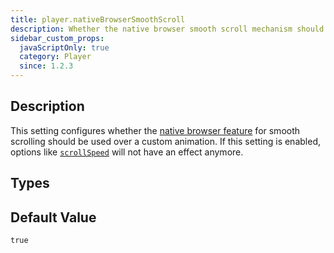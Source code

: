 ```yaml
---
title: player.nativeBrowserSmoothScroll
description: Whether the native browser smooth scroll mechanism should be used over a custom animation.
sidebar_custom_props:
  javaScriptOnly: true
  category: Player
  since: 1.2.3
---
```


<SinceBadge since="1.2.3" />


## Description
This setting configures whether the [native browser feature](https://developer.mozilla.org/en-US/docs/Web/API/Element/scrollTo)
for smooth scrolling should be used over a custom animation.
If this setting is enabled, options like [`scrollSpeed`](/docs/reference/settings/player/scrollspeed) will not have an effect anymore.

<PropertyDescription showJson={true} />

## Types

<TypeTable>
    <TypeRow name={"boolean"} />
</TypeTable>

## Default Value

`true`
